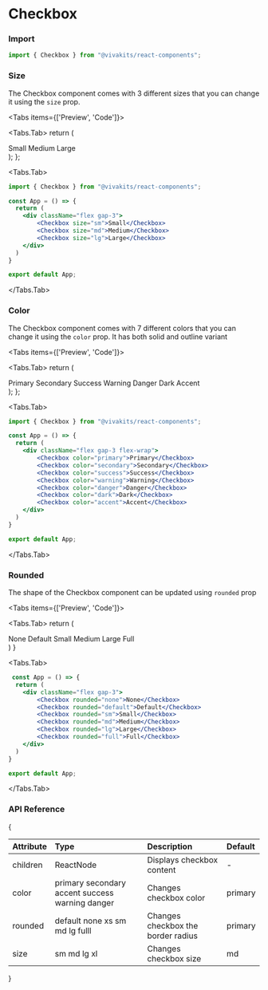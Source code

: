 
# Checkbox

### Import

```jsx copy
import { Checkbox } from "@vivakits/react-components";
```

### Size

The Checkbox component comes with 3 different sizes that you can change it using the `size` prop.

<Tabs items={['Preview', 'Code']}>

<Tabs.Tab>
  return (
    <div className="flex gap-3">
        <Checkbox size="sm">Small</Checkbox>
        <Checkbox size="md">Medium</Checkbox>
        <Checkbox size="lg">Large</Checkbox>
    </div>
  );
};

<CheckboxSizeGroup />
</Tabs.Tab>

  <Tabs.Tab>
```jsx copy
import { Checkbox } from "@vivakits/react-components";

const App = () => {
  return (
    <div className="flex gap-3">
        <Checkbox size="sm">Small</Checkbox>
        <Checkbox size="md">Medium</Checkbox>
        <Checkbox size="lg">Large</Checkbox>
    </div>
  )
}

export default App;
```
  </Tabs.Tab>
</Tabs>

### Color

The Checkbox component comes with 7 different colors that you can change it using the `color` prop. It has both solid and outline variant

<Tabs items={['Preview', 'Code']}>

<Tabs.Tab>
  return (
    <div className="flex gap-3 flex-wrap">
        <Checkbox color="primary">Primary</Checkbox>
        <Checkbox color="secondary">Secondary</Checkbox>
        <Checkbox color="success">Success</Checkbox>
        <Checkbox color="warning">Warning</Checkbox>
        <Checkbox color="danger">Danger</Checkbox>
        <Checkbox color="dark">Dark</Checkbox>
        <Checkbox color="accent">Accent</Checkbox>
    </div>
  );
};

<CheckboxColorGroup />
  </Tabs.Tab>

  <Tabs.Tab>
```jsx copy
import { Checkbox } from "@vivakits/react-components";

const App = () => {
  return (
    <div className="flex gap-3 flex-wrap">
        <Checkbox color="primary">Primary</Checkbox>
        <Checkbox color="secondary">Secondary</Checkbox>
        <Checkbox color="success">Success</Checkbox>
        <Checkbox color="warning">Warning</Checkbox>
        <Checkbox color="danger">Danger</Checkbox>
        <Checkbox color="dark">Dark</Checkbox>
        <Checkbox color="accent">Accent</Checkbox>
    </div>
  )
}

export default App;
```
  </Tabs.Tab>
</Tabs>

### Rounded

The shape of the Checkbox component can be updated using `rounded` prop

<Tabs items={['Preview', 'Code']}>

<Tabs.Tab>
  return (
    <div className="flex gap-3">
        <Checkbox rounded="none">None</Checkbox>
        <Checkbox rounded="default">Default</Checkbox>
        <Checkbox rounded="sm">Small</Checkbox>
        <Checkbox rounded="md">Medium</Checkbox>
        <Checkbox rounded="lg">Large</Checkbox>
        <Checkbox rounded="full">Full</Checkbox>
    </div>
  )
}

<CheckboxRoundedGroup />
</Tabs.Tab>

<Tabs.Tab>
```jsx copy
 const App = () => {
  return (
    <div className="flex gap-3">
        <Checkbox rounded="none">None</Checkbox>
        <Checkbox rounded="default">Default</Checkbox>
        <Checkbox rounded="sm">Small</Checkbox>
        <Checkbox rounded="md">Medium</Checkbox>
        <Checkbox rounded="lg">Large</Checkbox>
        <Checkbox rounded="full">Full</Checkbox>
    </div>
  )
}

export default App;
```
</Tabs.Tab>

</Tabs>

### API Reference

{<table>

  <thead>
    <tr>
      <th className="w-[10%]" align="left">Attribute</th>
      <th className="w-[50%]" align="left">Type</th>
      <th className="w-[30%]" align="left">Description</th>
      <th className="w-[10%]" align="left">Default</th>
    </tr>
  </thead>
  <tbody>
    <tr>
      <td>children</td>
      <td>ReactNode</td>
      <td>Displays checkbox content</td>
      <td> - </td>
    </tr>
    <tr>
      <td>color</td>
      <td className="flex flex-wrap gap-y-2 border-none">
        <span className="badge">primary</span>   
        <span className="badge">secondary</span>  
        <span className="badge">accent</span>  
        <span className="badge">success</span>  
        <span className="badge">warning</span>  
        <span className="badge">danger</span>  
      </td>
      <td>Changes checkbox color</td>
      <td><span className="badge">primary</span></td>
    </tr>
    <tr>
      <td>rounded</td>
      <td className="flex flex-wrap gap-y-2 border-none">
        <span className="badge">default</span>  
        <span className="badge">none</span>   
        <span className="badge">xs</span>  
        <span className="badge">sm</span>  
        <span className="badge">md</span>  
        <span className="badge">lg</span>
        <span className="badge">fulll</span>
      </td>
      <td>Changes checkbox the border radius</td>
      <td><span className="badge">primary</span></td>
    </tr>
     <tr>
      <td>size</td>
      <td>
        <span className="badge">sm</span>  
        <span className="badge">md</span> 
        <span className="badge">lg</span> 
        <span className="badge">xl</span> 
      </td>
      <td>Changes checkbox size</td>
      <td><span className="badge">md</span></td>
    </tr>
  </tbody>
</table>}
